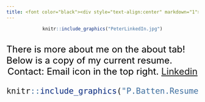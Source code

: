 ```yaml
---
title: <font color="black"><div style="text-align:center" markdown="1">Hello! This is Peter's site! </div></font>
---
```

<style>
body{
background-image: url("rough.jpg");
}
</style>
<div style="text-align:center" markdown="1">
```r
knitr::include_graphics("PeterLinkedIn.jpg")
```
</div>
<br>
<font size=5><font color="black"> There is more about me on the about tab! Below is a copy of my current resume. 
<div style="text-align:center" markdown="1"> Contact: Email icon in the top right. [Linkedin](https://www.linkedin.com/in/peter-batten/) </div> </font>



```r
knitr::include_graphics("P.Batten.Resume.Official.png")
```


